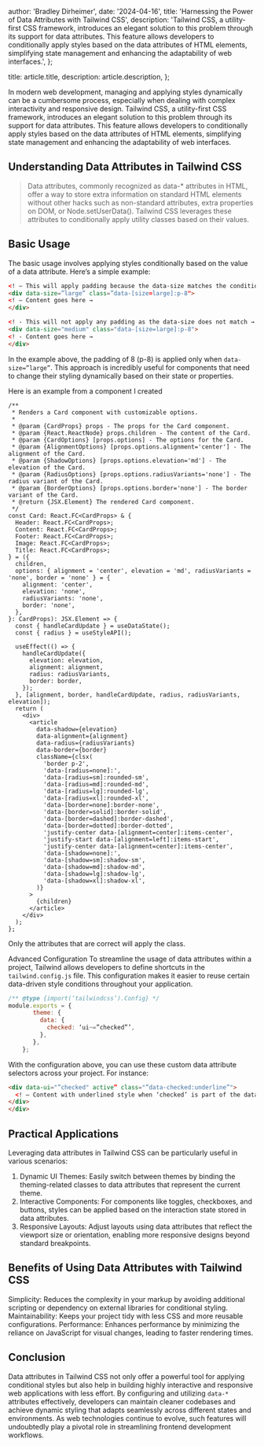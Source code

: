 
  author: 'Bradley Dirheimer',
  date: '2024-04-16',
  title: 'Harnessing the Power of Data Attributes with Tailwind CSS',
  description:
    'Tailwind CSS, a utility-first CSS framework, introduces an elegant solution to this problem through its support for data attributes. This feature allows developers to conditionally apply styles based on the data attributes of HTML elements, simplifying state management and enhancing the adaptability of web interfaces.',
};

  title: article.title,
  description: article.description,
};


In modern web development, managing and applying styles dynamically can be a cumbersome process, especially when dealing with complex interactivity and responsive design. Tailwind CSS, a utility-first CSS framework, introduces an elegant solution to this problem through its support for data attributes. This feature allows developers to conditionally apply styles based on the data attributes of HTML elements, simplifying state management and enhancing the adaptability of web interfaces.

## Understanding Data Attributes in Tailwind CSS

> Data attributes, commonly recognized as data-\* attributes in HTML, offer a way to store extra information on standard HTML elements without other hacks such as non-standard attributes, extra properties on DOM, or Node.setUserData(). Tailwind CSS leverages these attributes to conditionally apply utility classes based on their values.

## Basic Usage

The basic usage involves applying styles conditionally based on the value of a data attribute. Here’s a simple example:

```html
<! — This will apply padding because the data-size matches the condition →
<div data-size=”large” class=”data-[size=large]:p-8">
<! — Content goes here →
</div>
```

```html
<! - This will not apply any padding as the data-size does not match →
<div data-size="medium" class="data-[size=large]:p-8">
<! - Content goes here →
</div>
```

In the example above, the padding of 8 (p-8) is applied only when `data-size=”large”`. This approach is incredibly useful for components that need to change their styling dynamically based on their state or properties.

Here is an example from a component I created

```tsx
/**
 * Renders a Card component with customizable options.
 *
 * @param {CardProps} props - The props for the Card component.
 * @param {React.ReactNode} props.children - The content of the Card.
 * @param {CardOptions} [props.options] - The options for the Card.
 * @param {AlignmentOptions} [props.options.alignment='center'] - The alignment of the Card.
 * @param {ShadowOptions} [props.options.elevation='md'] - The elevation of the Card.
 * @param {RadiusOptions} [props.options.radiusVariants='none'] - The radius variant of the Card.
 * @param {BorderOptions} [props.options.border='none'] - The border variant of the Card.
 * @return {JSX.Element} The rendered Card component.
 */
const Card: React.FC<CardProps> & {
  Header: React.FC<CardProps>;
  Content: React.FC<CardProps>;
  Footer: React.FC<CardProps>;
  Image: React.FC<CardProps>;
  Title: React.FC<CardProps>;
} = ({
  children,
  options: { alignment = 'center', elevation = 'md', radiusVariants = 'none', border = 'none' } = {
    alignment: 'center',
    elevation: 'none',
    radiusVariants: 'none',
    border: 'none',
  },
}: CardProps): JSX.Element => {
  const { handleCardUpdate } = useDataState();
  const { radius } = useStyleAPI();

  useEffect(() => {
    handleCardUpdate({
      elevation: elevation,
      alignment: alignment,
      radius: radiusVariants,
      border: border,
    });
  }, [alignment, border, handleCardUpdate, radius, radiusVariants, elevation]);
  return (
    <div>
      <article
        data-shadow={elevation}
        data-alignment={alignment}
        data-radius={radiusVariants}
        data-border={border}
        className={clsx(
          'border p-2',
          'data-[radius=none]:',
          'data-[radius=sm]:rounded-sm',
          'data-[radius=md]:rounded-md',
          'data-[radius=lg]:rounded-lg',
          'data-[radius=xl]:rounded-xl',
          'data-[border=none]:border-none',
          'data-[border=solid]:border-solid',
          'data-[border=dashed]:border-dashed',
          'data-[border=dotted]:border-dotted',
          'justify-center data-[alignment=center]:items-center',
          'justify-start data-[alignment=left]:items-start',
          'justify-center data-[alignment=center]:items-center',
          'data-[shadow=none]:',
          'data-[shadow=sm]:shadow-sm',
          'data-[shadow=md]:shadow-md',
          'data-[shadow=lg]:shadow-lg',
          'data-[shadow=xl]:shadow-xl',
        )}
      >
        {children}
      </article>
    </div>
  );
};
```

Only the attributes that are correct will apply the class.

Advanced Configuration
To streamline the usage of data attributes within a project, Tailwind allows developers to define shortcuts in the `tailwind.config.js` file. This configuration makes it easier to reuse certain data-driven style conditions throughout your application.

```js
/** @type {import(‘tailwindcss’).Config} */
module.exports = {
       theme: {
         data: {
           checked: ‘ui~=”checked”’,
         },
       },
    };
```

With the configuration above, you can use these custom data attribute selectors across your project. For instance:

```html
<div data-ui="”checked" active” class="”data-checked:underline”">
  <! — Content with underlined style when ‘checked’ is part of the data-ui attribute →
</div>
</div>
```

## Practical Applications

Leveraging data attributes in Tailwind CSS can be particularly useful in various scenarios:

1. Dynamic UI Themes: Easily switch between themes by binding the theming-related classes to data attributes that represent the current theme.
2. Interactive Components: For components like toggles, checkboxes, and buttons, styles can be applied based on the interaction state stored in data attributes.
3. Responsive Layouts: Adjust layouts using data attributes that reflect the viewport size or orientation, enabling more responsive designs beyond standard breakpoints.

## Benefits of Using Data Attributes with Tailwind CSS

Simplicity: Reduces the complexity in your markup by avoiding additional scripting or dependency on external libraries for conditional styling.
Maintainability: Keeps your project tidy with less CSS and more reusable configurations.
Performance: Enhances performance by minimizing the reliance on JavaScript for visual changes, leading to faster rendering times.

## Conclusion

Data attributes in Tailwind CSS not only offer a powerful tool for applying conditional styles but also help in building highly interactive and responsive web applications with less effort. By configuring and utilizing `data-*` attributes effectively, developers can maintain cleaner codebases and achieve dynamic styling that adapts seamlessly across different states and environments. As web technologies continue to evolve, such features will undoubtedly play a pivotal role in streamlining frontend development workflows.
